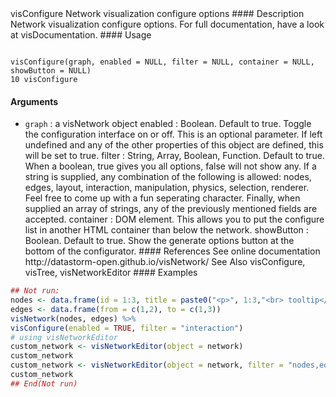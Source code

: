 visConfigure Network visualization configure options
#### Description
Network visualization configure options. For full documentation, have a look at visDocumentation.
#### Usage
<pre><code>
visConfigure(graph, enabled = NULL, filter = NULL, container = NULL,
showButton = NULL)
10 visConfigure
</code></pre>
#### Arguments
* ``graph`` : a visNetwork object
enabled : Boolean. Default to true. Toggle the configuration interface on or off. This is
an optional parameter. If left undefined and any of the other properties of this
object are defined, this will be set to true.
filter : String, Array, Boolean, Function. Default to true. When a boolean, true gives
you all options, false will not show any. If a string is supplied, any combination
of the following is allowed: nodes, edges, layout, interaction, manipulation,
physics, selection, renderer. Feel free to come up with a fun seperating character.
Finally, when supplied an array of strings, any of the previously mentioned fields
are accepted.
container : DOM element. This allows you to put the configure list in another HTML
container than below the network.
showButton : Boolean. Default to true. Show the generate options button at the bottom of
the configurator.
#### References
See online documentation http://datastorm-open.github.io/visNetwork/
See Also
visConfigure, visTree, visNetworkEditor
#### Examples
```r
## Not run:
nodes <- data.frame(id = 1:3, title = paste0("<p>", 1:3,"<br> tooltip</p>"))
edges <- data.frame(from = c(1,2), to = c(1,3))
visNetwork(nodes, edges) %>%
visConfigure(enabled = TRUE, filter = "interaction")
# using visNetworkEditor
custom_network <- visNetworkEditor(object = network)
custom_network
custom_network <- visNetworkEditor(object = network, filter = "nodes,edges")
custom_network
## End(Not run)
```
